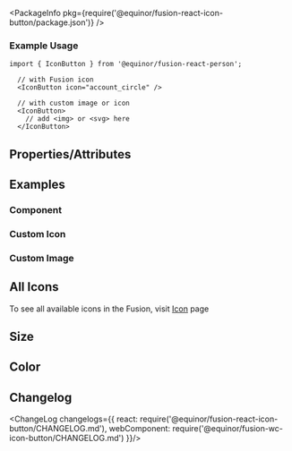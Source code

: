 
<Meta title="Icon/IconButton" />

<PackageInfo pkg={require('@equinor/fusion-react-icon-button/package.json')} />

### Example Usage

```tsx
import { IconButton } from '@equinor/fusion-react-person';

  // with Fusion icon
  <IconButton icon="account_circle" />

  // with custom image or icon
  <IconButton>
    // add <img> or <svg> here
  </IconButton>
```

## Properties/Attributes

<ArgsTable of={IconButton} />

## Examples

### Component

<Canvas>
  <Story id="examples-iconbutton--component" />
</Canvas>

### Custom Icon
<Canvas>
  <Story id="examples-iconbutton--custom-icon" />
</Canvas>

### Custom Image
<Canvas>
  <Story id="examples-iconbutton--custom-image" />
</Canvas>

## All Icons
To see all available icons in the Fusion, visit [Icon](?path=/docs/data-icon--page) page

## Size
<Story id="snapshots-iconbutton--size" />

## Color
<Story id="snapshots-iconbutton--color" />

## Changelog

<ChangeLog changelogs={{
  react: require('@equinor/fusion-react-icon-button/CHANGELOG.md'), 
  webComponent: require('@equinor/fusion-wc-icon-button/CHANGELOG.md')
}}/>

